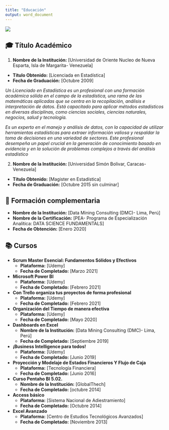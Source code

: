 ```yaml
---
title: "Educación"
output: word_document
---
```



<div class="aligncenter"> 
![](Portafolio/Educación/Educación/Imgs/pngegg.png)


## 🎓 Título Académico
1. **Nombre de la Institución:** [Universidad de Oriente Nucleo de Nueva Esparta, Isla de Margarita- Venezuela]
 - **Título Obtenido:** [Licenciada en Estadística]
 - **Fecha de Graduación:** [Octubre 2009]

*Un Licenciado en Estadística es un profesional con una formación académica sólida
en el campo de la estadística, una rama de las matemáticas aplicadas que se centra 
en la recopilación, análisis e interpretación de datos. Está capacitado para aplicar
métodos estadísticos en diversas disciplinas, como ciencias sociales, ciencias naturales, 
negocios, salud y tecnología.*

*Es un experto en el manejo y análisis de datos, con la capacidad de utilizar herramientas 
estadísticas para extraer información valiosa y respaldar la toma de decisiones en una 
variedad de sectores. Este profesional desempeña un papel crucial en la generación 
de conocimiento basado en evidencia y en la solución de problemas complejos a través 
del análisis estadístico*


2. **Nombre de la Institución:** [Universidad Simón Bolivar, Caracas- Venezuela] 
 - **Título Obtenido:** [Magister en Estadística] 
 - **Fecha de Graduación:** [Octubre 2015 sin culminar]
   

## 📓 Formación complementaria
- **Nombre de la Institución:** [Data Mining Consulting (DMC)- Lima, Perú]
- **Nombre de la Certificación:** [PEA- Programa de Especialización Analítica: DATA SCIENCE FUNDAMENTALS]
- **Fecha de Obtención:** [Enero 2020]



## 📚 Cursos
- **Scrum Master Esencial: Fundamentos Sólidos y Efectivos**
  - **Plataforma:** [Udemy]
  - **Fecha de Completado:** [Marzo 2021]  

- **Microsoft Power BI**
  - **Plataforma:** [Udemy]
  - **Fecha de Completado:** [Febrero 2021] 

- **Con Trello organiza tus proyectos de forma profesional**
  - **Plataforma:** [Udemy]
  - **Fecha de Completado:** [Febrero 2021]  

- **Organización del Tiempo de manera efectiva**
  - **Plataforma:** [Udemy]
  - **Fecha de Completado:** [Mayo 2020] 

- **Dashboards en Excel**
  - **Nombre de la Institución:** [Data Mining Consulting (DMC)- Lima, Perú]
  - **Fecha de Completado:** [Septiembre 2019]

- **¡Business Intelligence para todos!**
  - **Plataforma:** [Udemy]
  - **Fecha de Completado:** [Junio 2019] 

- **Proyección y Modelaje de Estados Financieros Y Flujo de Caja**
  - **Plataforma:** [Tecnología Financiera]
  - **Fecha de Completado:** [Junio 2016]
  
- **Curso Pentaho BI 5.02.**
  - **Nombre de la Institución:** [GlobalThech]
  - **Fecha de Completado:** [octubre 2014]

- **Access básico**
  - **Plataforma:** [Sistema Nacional de Adiestramiento]
  - **Fecha de Completado:** [Octubre 2014]
  
- **Excel Avanzado**
  - **Plataforma:** [Centro de Estudios Tecnológicos Avanzados]
  - **Fecha de Completado:** [Noviembre 2013] 
  